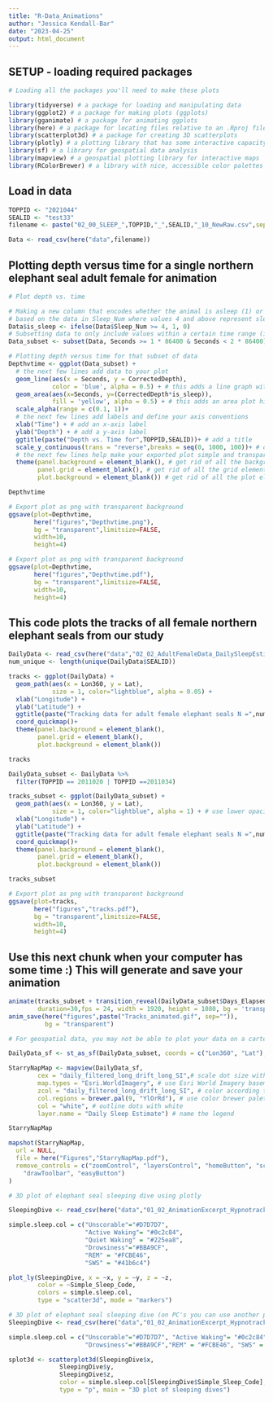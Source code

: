 ```yaml
---
title: "R-Data_Animations"
author: "Jessica Kendall-Bar"
date: "2023-04-25"
output: html_document
---
```


## SETUP - loading required packages

```r
# Loading all the packages you'll need to make these plots

library(tidyverse) # a package for loading and manipulating data
library(ggplot2) # a package for making plots (ggplots)
library(gganimate) # a package for animating ggplots
library(here) # a package for locating files relative to an .Rproj file
library(scatterplot3d) # a package for creating 3D scatterplots
library(plotly) # a plotting library that has some interactive capacity!
library(sf) # a library for geospatial data analysis
library(mapview) # a geospatial plotting library for interactive maps
library(RColorBrewer) # a library with nice, accessible color palettes

```

## Load in data

```r
TOPPID <- "2021044"
SEALID <- "test33"
filename <- paste("02_00_SLEEP_",TOPPID,"_",SEALID,"_10_NewRaw.csv",sep="")

Data <- read_csv(here("data",filename))
```

## Plotting depth versus time for a single northern elephant seal adult female for animation

```r
# Plot depth vs. time

# Making a new column that encodes whether the animal is asleep (1) or not (0) 
# based on the data in Sleep_Num where values 4 and above represent sleep.
Data$is_sleep <- ifelse(Data$Sleep_Num >= 4, 1, 0)
# Subsetting data to only include values within a certain time range (in seconds)
Data_subset <- subset(Data, Seconds >= 1 * 86400 & Seconds < 2 * 86400)

# Plotting depth versus time for that subset of data
Depthvtime <- ggplot(Data_subset) +
  # the next few lines add data to your plot
  geom_line(aes(x = Seconds, y = CorrectedDepth),
            color = 'blue', alpha = 0.5) + # this adds a line graph with depth v time
  geom_area(aes(x=Seconds, y=(CorrectedDepth*is_sleep)),
            fill = 'yellow', alpha = 0.5) + # this adds an area plot highlighting sleep
  scale_alpha(range = c(0.1, 1))+
  # the next few lines add labels and define your axis conventions
  xlab("Time") + # add an x-axis label
  ylab("Depth") + # add a y-axis label
  ggtitle(paste("Depth vs. Time for",TOPPID,SEALID))+ # add a title
  scale_y_continuous(trans = "reverse",breaks = seq(0, 1000, 100))+ # define y axis label breaks
  # the next few lines help make your exported plot simple and transparent
  theme(panel.background = element_blank(), # get rid of all the background elements
        panel.grid = element_blank(), # get rid of all the grid elements
        plot.background = element_blank()) # get rid of all the plot elements 

Depthvtime

# Export plot as png with transparent background
ggsave(plot=Depthvtime, 
       here("figures","Depthvtime.png"), 
       bg = "transparent",limitsize=FALSE,
       width=10,
       height=4)

# Export plot as png with transparent background
ggsave(plot=Depthvtime, 
       here("figures","Depthvtime.pdf"), 
       bg = "transparent",limitsize=FALSE,
       width=10,
       height=4)
```

## This code plots the tracks of all female northern elephant seals from our study

```r

DailyData <- read_csv(here("data","02_02_AdultFemaleData_DailySleepEstimates_wide_goodtracks.csv"))
num_unique <- length(unique(DailyData$SEALID))

tracks <- ggplot(DailyData) +
  geom_path(aes(x = Lon360, y = Lat),
            size = 1, color="lightblue", alpha = 0.05) +
  xlab("Longitude") +
  ylab("Latitude") +
  ggtitle(paste("Tracking data for adult female elephant seals N =",num_unique))+
  coord_quickmap()+
  theme(panel.background = element_blank(),
        panel.grid = element_blank(),
        plot.background = element_blank())

tracks

DailyData_subset <- DailyData %>% 
  filter(TOPPID == 2011020 | TOPPID ==2011034)

tracks_subset <- ggplot(DailyData_subset) +
  geom_path(aes(x = Lon360, y = Lat),
            size = 1, color="lightblue", alpha = 1) + # use lower opacity for multiple tracks
  xlab("Longitude") +
  ylab("Latitude") +
  ggtitle(paste("Tracking data for adult female elephant seals N =",num_unique))+
  coord_quickmap()+
  theme(panel.background = element_blank(),
        panel.grid = element_blank(),
        plot.background = element_blank())

tracks_subset

# Export plot as png with transparent background
ggsave(plot=tracks, 
       here("figures","tracks.pdf"), 
       bg = "transparent",limitsize=FALSE,
       width=10,
       height=4)
```

## Use this next chunk when your computer has some time :) This will generate and save your animation

```r
animate(tracks_subset + transition_reveal(DailyData_subset$Days_Elapsed),
        duration=30,fps = 24, width = 1920, height = 1080, bg = 'transparent')
anim_save(here("figures",paste("Tracks_animated.gif", sep="")),
          bg = "transparent")
```
```r

# For geospatial data, you may not be able to plot your data on a cartesian coordinate system, you may need a specific geospatial projection. This code turns your data into a geospatial "sf" object that stores lat & long for geospatial plotting

DailyData_sf <- st_as_sf(DailyData_subset, coords = c("Lon360", "Lat"), crs = 4326)

StarryNapMap <- mapview(DailyData_sf, 
        cex = "daily_filtered_long_drift_long_SI",# scale dot size with sleep estimate 
        map.types = "Esri.WorldImagery", # use Esri World Imagery basemap 
        zcol = "daily_filtered_long_drift_long_SI", # color according to sleep estimate
        col.regions = brewer.pal(9, "YlOrRd"), # use color brewer palette YlOrRd
        col = "white", # outline dots with white
        layer.name = "Daily Sleep Estimate") # name the legend

StarryNapMap

mapshot(StarryNapMap,
  url = NULL,
  file = here("Figures","StarryNapMap.pdf"),
  remove_controls = c("zoomControl", "layersControl", "homeButton", "scaleBar",
    "drawToolbar", "easyButton")
)
```

```r
# 3D plot of elephant seal sleeping dive using plotly

SleepingDive <- read_csv(here("data","01_02_AnimationExcerpt_Hypnotrack_1Hz.csv"))

simple.sleep.col = c("Unscorable"="#D7D7D7", 
                     "Active Waking"= "#0c2c84",
                     "Quiet Waking" = "#225ea8",
                     "Drowsiness"="#BBA9CF",
                     "REM" = "#FCBE46", 
                     "SWS" = "#41b6c4")

plot_ly(SleepingDive, x = ~x, y = ~y, z = ~z, 
        color = ~Simple_Sleep_Code, 
        colors = simple.sleep.col,
        type = "scatter3d", mode = "markers")
```

```r
# 3D plot of elephant seal sleeping dive (on PC's you can use another package called rgl that works better)
SleepingDive <- read_csv(here("data","01_02_AnimationExcerpt_Hypnotrack_1Hz.csv"))

simple.sleep.col = c("Unscorable"="#D7D7D7", "Active Waking"= "#0c2c84","Quiet Waking" = "#225ea8",
                     "Drowsiness"="#BBA9CF","REM" = "#FCBE46", "SWS" = "#41b6c4")

splot3d <- scatterplot3d(SleepingDive$x, 
              SleepingDive$y, 
              SleepingDive$z,
              color = simple.sleep.col[SleepingDive$Simple_Sleep_Code], 
              type = "p", main = "3D plot of sleeping dives")
```
